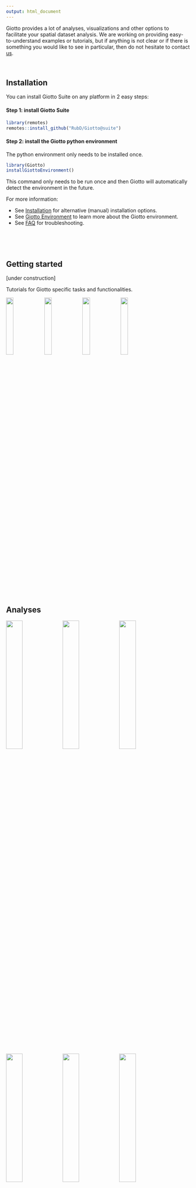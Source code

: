 ```yaml
---
output: html_document
---
```



Giotto provides a lot of analyses, visualizations and other options to facilitate your spatial dataset analysis.
We are working on providing easy-to-understand examples or tutorials, but if anything is not clear or if there is something you would like to see in particular, then do not hesitate to contact [us](https://github.com/RubD/Giotto/issues).

\  

## Installation

You can install Giotto Suite on any platform in 2 easy steps:

#### Step 1: install Giotto Suite
``` r
library(remotes)
remotes::install_github("RubD/Giotto@suite") 
```

#### Step 2: install the Giotto python environment
The python environment only needs to be installed once.

``` r
library(Giotto)
installGiottoEnvironment()
```

This command only needs to be run once and then Giotto will automatically detect the environment in the future.  

For more information:   

* See [Installation](https://giottosuite.com/articles/temp_construction.html) for alternative (manual) installation options.  
* See [Giotto Environment](https://giottosuite.com/articles/temp_construction.html) to learn more about the Giotto environment.  
* See [FAQ](https://giottosuite.com/articles/faq.html) for troubleshooting.  




<br> 


\ 

 
## Getting started

[under construction]  
 
Tutorials for Giotto specific tasks and functionalities.

[![](../inst/images/icons/getting_started/icons_temporary.png){width=20%}](./temp_construction.html)
[![](../inst/images/icons/getting_started/icons_temporary.png){width=20%}](./temp_construction.html)
[![](../inst/images/icons/getting_started/icons_temporary.png){width=20%}](./temp_construction.html)
[![](../inst/images/icons/getting_started/icons_temporary.png){width=20%}](./temp_construction.html)



\  


## Analyses

[![](../inst/images/icons/analyses/icons_image_analysis.png){width=30%}](./temp_construction.html)
[![](../inst/images/icons/analyses/icons_cell_type.png){width=30%}](./temp_construction.html)
[![](../inst/images/icons/analyses/icons_deconvolution.png){width=30%}](./temp_construction.html)    

[![](../inst/images/icons/analyses/icons_distribution.png){width=30%}](./temp_construction.html)
[![](../inst/images/icons/analyses/icons_interaction.png){width=30%}](./temp_construction.html)
[![](../inst/images/icons/analyses/icons_patterns.png){width=30%}](./temp_construction.html)    

[![](../inst/images/icons/analyses/icons_subcellular.png){width=30%}](./temp_construction.html)
\  

 

